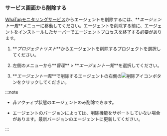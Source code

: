 ### サービス画面から削除する

[WhaTapモニタリングサービス](https://service.whatap.io)からエージェントを削除するには、**_エージェント一覧_**メニューに移動してください。エージェントを削除する前に、エージェントをインストールしたサーバーでエージェントプロセスを終了する必要があります。 

1. **_プロジェクトリスト_**からエージェントを削除するプロジェクトを選択してください。

2. 左側のメニューから**_管理_** > **_エージェント一覧_**を選択してください。

3. **_エージェント一覧_**で削除するエージェントの右側の![削除アイコン](/img/ico-trash.svg)ボタンをクリックしてください。

:::note

- 非アクティブ状態のエージェントのみ削除できます。

  <ImgLang img='db-disable-agent.png' desc='' />

- エージェントのバージョンによっては、削除機能をサポートしていない場合があります。最新バージョンのエージェントに更新してください。

:::
